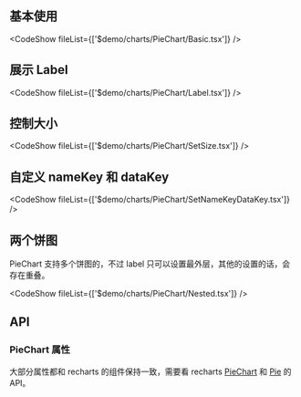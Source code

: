 ## 基本使用

<CodeShow fileList={['$demo/charts/PieChart/Basic.tsx']} />

## 展示 Label

<CodeShow fileList={['$demo/charts/PieChart/Label.tsx']} />

## 控制大小

<CodeShow fileList={['$demo/charts/PieChart/SetSize.tsx']} />

## 自定义 nameKey 和 dataKey

<CodeShow fileList={['$demo/charts/PieChart/SetNameKeyDataKey.tsx']} />

## 两个饼图

PieChart 支持多个饼图的，不过 label 只可以设置最外层，其他的设置的话，会存在重叠。

<CodeShow fileList={['$demo/charts/PieChart/Nested.tsx']} />

## API

### PieChart 属性

大部分属性都和 recharts 的组件保持一致，需要看 recharts [PieChart](http://recharts.org/zh-CN/api/PieChart) 和 [Pie](http://recharts.org/zh-CN/api/Pie) 的 API。

<PropsTable src="$components/chart/PieChart" />
